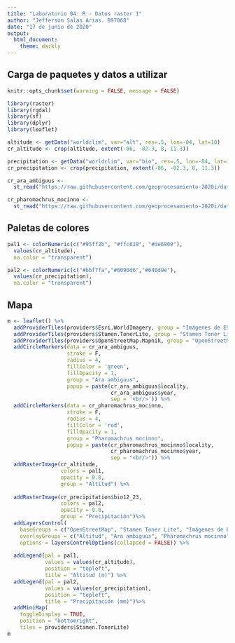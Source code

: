 ---
title: "Laboratorio 04: R - Datos raster 1"
author: "Jefferson Salas Arias. B97068"
date: "17 de junio de 2020"
output:
  html_document:
    theme: darkly
---
## Carga de paquetes y datos a utilizar
```{r setup, include=FALSE}
knitr::opts_chunk$set(warning = FALSE, message = FALSE)
```

```{r}
library(raster)
library(rgdal)
library(sf)
library(dplyr)
library(leaflet)

altitude <- getData("worldclim", var="alt", res=.5, lon=-84, lat=10)
cr_altitude <- crop(altitude, extent(-86, -82.3, 8, 11.3))  

precipitation <- getData("worldclim", var="bio", res=.5, lon=-84, lat=10)
cr_precipitation <- crop(precipitation, extent(-86, -82.3, 8, 11.3))
```


```{r}
cr_ara_ambiguus <-
  st_read("https://raw.githubusercontent.com/geoprocesamiento-2020i/datos/master/biodiversidad/registros-presencia/cr/cr-ara-ambiguus.geojson")
```


```{r}
cr_pharomachrus_mocinno <-
  st_read("https://raw.githubusercontent.com/geoprocesamiento-2020i/datos/master/biodiversidad/registros-presencia/cr/cr_pharomachrus_mocinno.geojson") 

```

## Paletas de colores

```{r}

pal1 <- colorNumeric(c("#95ff2b", "#ffc619", "#de6909"), 
  values(cr_altitude), 
  na.color = "transparent")

pal2 <- colorNumeric(c("#bbf7fa","#6090d6","#640d9e"),
  values(cr_precipitation),
  na.color = "transparent") 
```

## Mapa

```{r}

m <- leaflet() %>% 
  addProviderTiles(providers$Esri.WorldImagery, group = "Imágenes de ESRI") %>% 
  addProviderTiles(providers$Stamen.TonerLite, group = "Stamen Toner Lite") %>%
  addProviderTiles(providers$OpenStreetMap.Mapnik, group = "OpenStreetMap") %>%
  addCircleMarkers(data = cr_ara_ambiguus,
                   stroke = F,
                   radius = 4,
                   fillColor = 'green',
                   fillOpacity = 1,
                   group = "Ara ambiguus",
                   popup = paste(cr_ara_ambiguus$locality, 
                                 cr_ara_ambiguus$year, 
                                 sep = '<br/>')) %>%
  addCircleMarkers(data = cr_pharomachrus_mocinno,
                   stroke = F,
                   radius = 4,
                   fillColor = 'red',
                   fillOpacity = 1,
                   group = "Pharomachrus mocinno",
                   popup = paste(cr_pharomachrus_mocinno$locality, 
                                 cr_pharomachrus_mocinno$year,
                                 sep = "<br/>")) %>%
  addRasterImage(cr_altitude, 
                 colors = pal1, 
                 opacity = 0.8, 
                 group = "Altitud") %>%
  
  addRasterImage(cr_precipitation$bio12_23,
                 colors = pal2,
                 opacity = 0.8,
                 group = "Precipitación")%>%
  addLayersControl(
    baseGroups = c("OpenStreetMap", "Stamen Toner Lite", "Imágenes de ESRI"),
    overlayGroups = c("Altitud", "Ara ambiguus", "Pharomachrus mocinno", "Precipitación"),
    options = layersControlOptions(collapsed = FALSE)) %>%
  
  addLegend(pal = pal1, 
            values = values(cr_altitude),
            position = "topleft", 
            title = "Altitud (m)") %>%
  addLegend(pal = pal2,
            values = values(cr_precipitation),
            position = "topleft",
            title = "Precipitación (mm)")%>%
  addMiniMap(
    toggleDisplay = TRUE,
    position = "bottomright",
    tiles = providers$Stamen.TonerLite)
m
```



